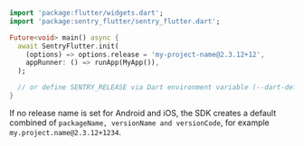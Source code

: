 ```dart
import 'package:flutter/widgets.dart';
import 'package:sentry_flutter/sentry_flutter.dart';

Future<void> main() async {
  await SentryFlutter.init(
    (options) => options.release = 'my-project-name@2.3.12+12',
    appRunner: () => runApp(MyApp()),
  );

  // or define SENTRY_RELEASE via Dart environment variable (--dart-define) if you are using Flutter Web.
}

```

If no release name is set for Android and iOS, the SDK creates a default combined of `packageName, versionName and versionCode`, for example `my.project.name@2.3.12+1234`.
